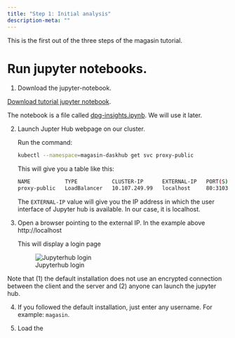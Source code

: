 ```yaml
---
title: "Step 1: Initial analysis"
description-meta: ""
---
```


This is the first out of the three steps of the magasin tutorial.


# Run jupyter notebooks.

1. Download the jupyter-notebook.

[Download tutorial jupyter notebook](https://github.com/unicef/magasin/blob/main/examples/dpg-insights/dpg-insights.ipynb){.btn-action-primary .btn-action .btn .btn-outline-primary  role="button"}.

The notebook is a file called [dpg-insights.ipynb](https://github.com/unicef/magasin/blob/main/examples/dpg-insights/dpg-insights.ipynb). We will use it later.

2. Launch Jupter Hub webpage on our cluster. 

    Run the command: 

    ```sh
    kubectl --namespace=magasin-daskhub get svc proxy-public 
    ```

    This will give you a table like this:

    ```sh
    NAME           TYPE           CLUSTER-IP      EXTERNAL-IP   PORT(S)        AGE
    proxy-public   LoadBalancer   10.107.249.99   localhost     80:31035/TCP   44m
    ```

    The `EXTERNAL-IP` value will give you the IP address in which the user interface of Jupyter hub is available. In our case, it is localhost.

 3. Open a browser pointing to the external IP. In the example above http://localhost


    This will display a login page

     ![Jupyterhub login](../images/jupyterhub-login.png)

:::{.callout-warning}
Note that (1) the default installation does not use an encrypted connection between the client and the server and (2) anyone can launch the jupyter hub.
:::

4. If you followed the default installation, just enter any username. For example: `magasin`.
   

5. Load the 


